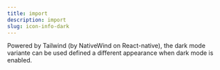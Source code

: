 ```yaml
---
title: import
description: import
slug: icon-info-dark
---
```


Powered by Tailwind (by NativeWind on React-native), the dark mode variante can be used defined a different appearance when dark mode is enabled.
